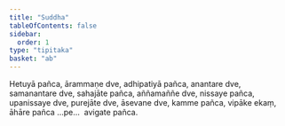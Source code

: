 ```yaml
---
title: "Suddha"
tableOfContents: false
sidebar:
  order: 1
type: "tipitaka"
basket: "ab"
---
```



<DynamicBreadcrumb />

<Division number="2">

<Paragraph number="4061">
Hetuyā pañca, ārammaṇe dve, adhipatiyā pañca, anantare dve, samanantare dve, sahajāte pañca, aññamaññe dve, nissaye pañca, upanissaye dve, purejāte dve, āsevane dve, kamme pañca, vipāke ekaṃ, āhāre pañca …pe…  avigate pañca.
</Paragraph>
</Division>